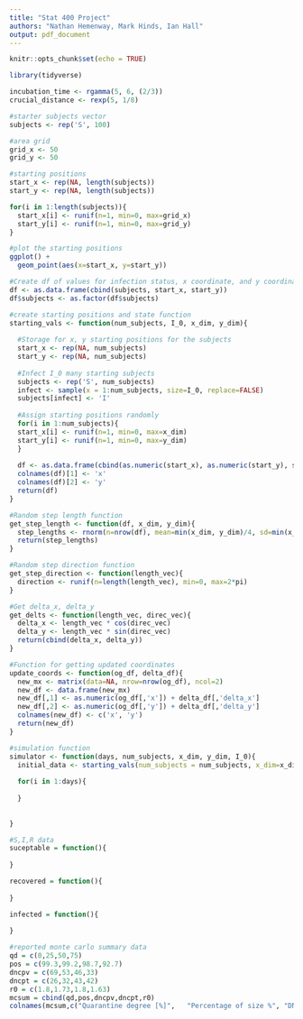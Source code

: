 ```yaml
---
title: "Stat 400 Project"
authors: "Nathan Hemenway, Mark Hinds, Ian Hall"
output: pdf_document
---
```


```r
knitr::opts_chunk$set(echo = TRUE)
```

```r
library(tidyverse)

incubation_time <- rgamma(5, 6, (2/3))
crucial_distance <- rexp(5, 1/8)

#starter subjects vector
subjects <- rep('S', 100)

#area grid
grid_x <- 50
grid_y <- 50

#starting positions
start_x <- rep(NA, length(subjects))
start_y <- rep(NA, length(subjects))

for(i in 1:length(subjects)){
  start_x[i] <- runif(n=1, min=0, max=grid_x)
  start_y[i] <- runif(n=1, min=0, max=grid_y)
}

#plot the starting positions
ggplot() +
  geom_point(aes(x=start_x, y=start_y))

#Create df of values for infection status, x coordinate, and y coordinate
df <- as.data.frame(cbind(subjects, start_x, start_y))
df$subjects <- as.factor(df$subjects)

#create starting positions and state function
starting_vals <- function(num_subjects, I_0, x_dim, y_dim){
  
  #Storage for x, y starting positions for the subjects
  start_x <- rep(NA, num_subjects)
  start_y <- rep(NA, num_subjects)
  
  #Infect I_0 many starting subjects
  subjects <- rep('S', num_subjects)
  infect <- sample(x = 1:num_subjects, size=I_0, replace=FALSE)
  subjects[infect] <- 'I'
  
  #Assign starting positions randomly
  for(i in 1:num_subjects){
  start_x[i] <- runif(n=1, min=0, max=x_dim)
  start_y[i] <- runif(n=1, min=0, max=y_dim)
  }
  
  df <- as.data.frame(cbind(as.numeric(start_x), as.numeric(start_y), subjects))
  colnames(df)[1] <- 'x'
  colnames(df)[2] <- 'y'
  return(df)
}

#Random step length function
get_step_length <- function(df, x_dim, y_dim){
  step_lengths <- rnorm(n=nrow(df), mean=min(x_dim, y_dim)/4, sd=min(x_dim, y_dim)/12)
  return(step_lengths)
}

#Random step direction function
get_step_direction <- function(length_vec){
  direction <- runif(n=length(length_vec), min=0, max=2*pi)
}

#Get delta_x, delta_y
get_delts <- function(length_vec, direc_vec){
  delta_x <- length_vec * cos(direc_vec)
  delta_y <- length_vec * sin(direc_vec)
  return(cbind(delta_x, delta_y))
}

#Function for getting updated coordinates
update_coords <- function(og_df, delta_df){
  new_mx <- matrix(data=NA, nrow=nrow(og_df), ncol=2)
  new_df <- data.frame(new_mx)
  new_df[,1] <- as.numeric(og_df[,'x']) + delta_df[,'delta_x']
  new_df[,2] <- as.numeric(og_df[,'y']) + delta_df[,'delta_y']
  colnames(new_df) <- c('x', 'y')
  return(new_df)
}

#simulation function
simulator <- function(days, num_subjects, x_dim, y_dim, I_0){
  initial_data <- starting_vals(num_subjects = num_subjects, x_dim=x_dim, y_dim=y_dim, I_0=I_0)
  
  for(i in 1:days){
    
  }
  
  
}

#S,I,R data
suceptable = function(){
  
}

recovered = function(){
  
}

infected = function(){
  
}

#reported monte carlo summary data
qd = c(0,25,50,75)
pos = c(99.3,99.2,98.7,92.7)
dncpv = c(69,53,46,33)
dncpt = c(26,32,43,42)
r0 = c(1.8,1.73,1.8,1.63)
mcsum = cbind(qd,pos,dncpv,dncpt,r0)
colnames(mcsum,c("Quarantine degree [%]",	"Percentage of size %",	"DNC peak value [cases]",	"DNC peaking time [days]",	"R0"))
```